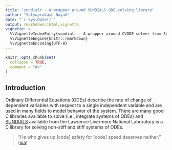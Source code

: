 ```yaml
---
title: "sundialr - A wrapper around SUNDIALS ODE solving library"
author: "Satyaprakash Nayak"
date: "`r Sys.Date()`"
output: rmarkdown::html_vignette
vignette: >
  %\VignetteIndexEntry{sundialr - A wrapper around CVODE solver from SUNDIALS}
  %\VignetteEngine{knitr::rmarkdown}
  %\VignetteEncoding{UTF-8}
---
```


```r
knitr::opts_chunk$set(
  collapse = TRUE,
  comment = "#>"
)
```

## Introduction
Ordinary Differential Equations (ODEs) describe the rate of change of dependent variables with respect to a single independent variable and are used in many fields to model behavior of the system. There are many good C libraries available to solve (i.e., integrate systems of ODEs) and [SUNDIALS](https://computation.llnl.gov/projects/sundials/sundials-software) available from the Lawrence Livermore National Laboratory is a C library for solving non-stiff and stiff systems of ODEs.


> "He who gives up [code] safety for [code] speed deserves neither."
([via](https://twitter.com/hadleywickham/status/504368538874703872))
